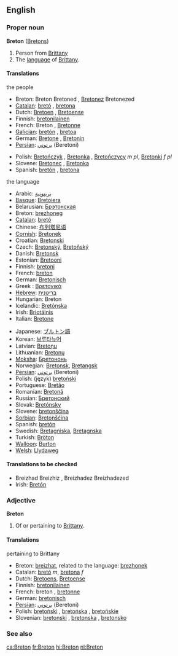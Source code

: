 ==English==

===Proper noun===
{{wikipedia}}
'''Breton''' ([[Bretons]])

# Person from [[Brittany]]
# The [[language]] of [[w:Brittany|Brittany]].

====Translations====
;the people
{{top}}
*Breton: Breton {{m}} Bretoned {{p}}, [[Bretonez]] {{f}} Bretonezed {{p}}
*[[Catalan]]: [[bretó]] {{m}}, [[bretona]] {{f}}
*Dutch: [[Bretoen]] {{m}}, [[Bretoense]] {{f}}
*Finnish: [[bretonilainen]]
*French: Breton {{m}}, [[Bretonne]] {{f}}
*[[Galician]]: [[bretón]] {{m}}, [[bretoa]] {{f}}
*German: [[Bretone]] {{m}}, [[Bretonin]] {{f}}
*[[Persian]]: [[برتوني]] (Beretoni)
{{mid}}
*Polish: [[Bretończyk]] {{m}}, [[Bretonka]] {{f}}, [[Bretończycy]] ''m pl'', [[Bretonki]] ''f pl''
*Slovene: [[Bretonec]] {{m}}, [[Bretonka]] {{f}}
*Spanish: [[bretón]] {{m}}, [[bretona]] {{f}}
{{bottom}}

;the language
{{top}}
*Arabic: [[بريتونية]]
*[[Basque]]: [[Bretoiera]]
*Belarusian: [[Брэтонская]]
*Breton: [[brezhoneg]] {{m}}
*[[Catalan]]: [[bretó]] {{m}}
*Chinese: [[布列塔尼语]]
*[[Cornish]]: [[Bretonek]]
*Croatian: [[Bretonski]]
*Czech: [[Bretonský]], [[Bretoňský]]
*Danish: [[Bretonsk]]
*Estonian: [[Bretooni]]
*Finnish: [[bretoni]]
*French: [[breton]] {{m}}
*German: [[Bretonisch]] {{n}} 
*Greek<!-- Please note that this makes sense, so that Greek (Modern) and Greek (Ancient) are both listed under 'G' -->: [[Βρετονικά]]
*[[Hebrew]]: [[בריטנית]]
*Hungarian: Breton
*Icelandic: [[Bretónska]]
*Irish: [[Briotáinis]]
*Italian: [[Bretone]]
{{mid}}
*Japanese: [[ブルトン語]]
*Korean: [[브루타뉴어]]
*Latvian: [[Bretoņu]]
*Lithuanian: [[Bretonų]]
*[[Moksha]]: [[Бретононь]]
*Norwegian: [[Bretonsk]], [[Bretangsk]]
*[[Persian]]: [[برتوني]] (Beretoni)
*Polish: (język) [[bretoński]] {{m}}
*Portuguese: [[Bretão]]
*Romanian: [[Bretonă]]
*Russian: [[Бретонский]]
*Slovak: [[Bretónsky]]
*Slovene: [[bretonščina]] {{f}}
*[[Sorbian]]: [[Bretonšćina]]
*Spanish: [[bretón]] {{m}}
*Swedish: [[Bretagniska]], [[Bretagnska]]
*Turkish: [[Bröton]]
*[[Walloon]]: [[Burton]]
*[[Welsh]]: [[Llydaweg]]
{{bottom}}

====Translations to be checked====
{{checktrans}}
*Breizhad {{m}} Breizhiz {{p}}, Breizhadez {{f}} Breizhadezed {{p}}
*Irish: [[Bretón]] {{m}}

===Adjective===
'''Breton'''
# Of or pertaining to [[Brittany]].

====Translations====
;pertaining to Brittany
*Breton: [[breizhat]], related to the language: [[brezhonek]]
*Catalan: [[bretó]] ''m'', [[bretona]] ''f''
*Dutch: [[Bretoens]], [[Bretoense]]
*Finnish: [[bretonilainen]]
*French: breton {{m}}, [[bretonne]] {{f}}
*German: [[bretonisch]]
*[[Persian]]: [[برتوني]] (Beretoni)
*Polish: [[bretoński]] {{m}}, [[bretońska]] {{f}}, [[bretońskie]] {{n}}
*Slovenian: [[bretonski]] {{m}}, [[bretonska]] {{f}}, [[bretonsko]] {{n}}

===See also===
{{Interwiktionary|code=br}}

[[ca:Breton]]
[[fr:Breton]]
[[hi:Breton]]
[[nl:Breton]]
